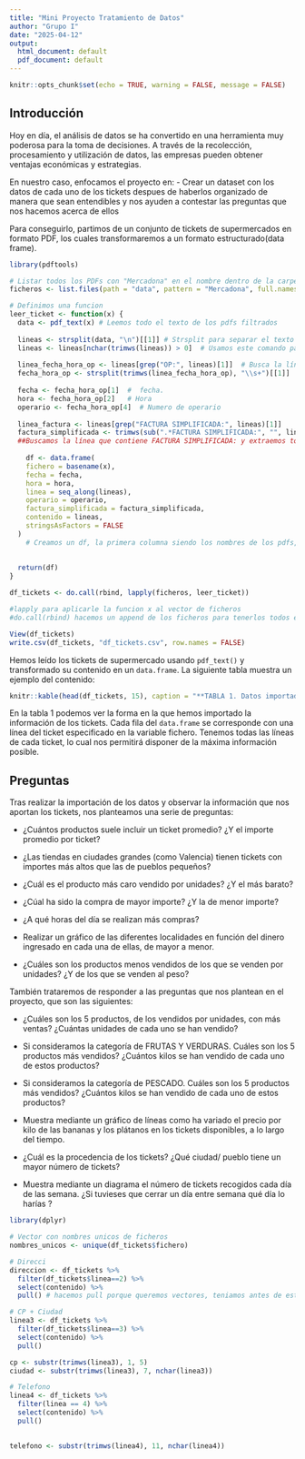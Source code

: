 ```yaml
---
title: "Mini Proyecto Tratamiento de Datos"
author: "Grupo I"
date: "2025-04-12"
output:
  html_document: default
  pdf_document: default
---
```


```r
knitr::opts_chunk$set(echo = TRUE, warning = FALSE, message = FALSE)
```
## Introducción
Hoy en día, el análisis de datos se ha convertido en una herramienta muy 
poderosa para la toma de decisiones. A través de la recolección, procesamiento
y utilización de datos, las empresas pueden obtener ventajas económicas y 
estrategias.

En nuestro caso, enfocamos el proyecto en:
- Crear un dataset con los datos de cada uno de los tickets despues de haberlos
organizado de manera que sean entendibles y nos ayuden a contestar las 
preguntas que nos hacemos acerca de ellos


Para conseguirlo, partimos de un conjunto de tickets de supermercados en formato 
PDF, los cuales transformaremos a un formato estructurado(data frame). 

```r
library(pdftools)

# Listar todos los PDFs con "Mercadona" en el nombre dentro de la carpeta 'data', así mismo, devuelve un vector con las rutas completas de archivos que cumplen las condiciones de filtrado.
ficheros <- list.files(path = "data", pattern = "Mercadona", full.names = TRUE)

# Definimos una funcion
leer_ticket <- function(x) {
  data <- pdf_text(x) # Leemos todo el texto de los pdfs filtrados
  
  lineas <- strsplit(data, "\n")[[1]] # Strsplit para separar el texto en lineas
  lineas <- lineas[nchar(trimws(lineas)) > 0]  # Usamos este comando para hacer que las lineas que no contengan caracteres se eliminen. Trimws quita los espacios en blanco al inicio y final de cada linea, posteriormente hacemos la comprobacion de caracteres restantes con nchar, si el valor es > 0, se seleccionan, si no tienen al menos un caracter; se omiten.
  
  linea_fecha_hora_op <- lineas[grep("OP:", lineas)[1]]  # Busca la línea con "OP:"
  fecha_hora_op <- strsplit(trimws(linea_fecha_hora_op), "\\s+")[[1]]  #Usamos strsplit para dividir esa línea por espacios y extraer los elementos en posiciones fijas
  
  fecha <- fecha_hora_op[1]  #  fecha.
  hora <- fecha_hora_op[2]   # Hora
  operario <- fecha_hora_op[4]  # Numero de operario
  
  linea_factura <- lineas[grep("FACTURA SIMPLIFICADA:", lineas)[1]] 
  factura_simplificada <- trimws(sub(".*FACTURA SIMPLIFICADA:", "", linea_factura)) 
  ##Buscamos la línea que contiene FACTURA SIMPLIFICADA: y extraemos todo lo que viene después de ese texto
  
    df <- data.frame(
    fichero = basename(x),
    fecha = fecha,
    hora = hora,
    linea = seq_along(lineas),
    operario = operario,
    factura_simplificada = factura_simplificada,
    contenido = lineas,
    stringsAsFactors = FALSE
  )
    # Creamos un df, la primera columna siendo los nombres de los pdfs, la segunda siendo la fecha de compra, la tercera siendo la hora en cuando se realiza la compra, la cuarta el numero de linea (seq_along),despues le sigue el numero de operario y la factura simplificada, y por último el contenido de cada una de las lineas leidas.
 
  
  return(df)
}

df_tickets <- do.call(rbind, lapply(ficheros, leer_ticket))

#lapply para aplicarle la funcion x al vector de ficheros
#do.call(rbind) hacemos un append de los ficheros para tenerlos todos en un mismo df

View(df_tickets)
write.csv(df_tickets, "df_tickets.csv", row.names = FALSE)

```

Hemos leído los tickets de supermercado usando `pdf_text()` y transformado su contenido en un `data.frame`.
La siguiente tabla muestra un ejemplo del contenido:

```r
knitr::kable(head(df_tickets, 15), caption = "**TABLA 1. Datos importados.**")
```

En la tabla 1 podemos ver la forma en la que hemos importado la información de los tickets. Cada 
fila del `data.frame` se corresponde con una línea del ticket especificado en la variable fichero. 
Tenemos todas las líneas de cada ticket, lo cual nos permitirá disponer de la máxima información posible.

## Preguntas

Tras realizar la importación de los datos y observar la información que nos 
aportan los tickets, nos planteamos una serie de preguntas:

- ¿Cuántos productos suele incluir un ticket promedio? ¿Y el importe promedio por ticket?

- ¿Las tiendas en ciudades grandes (como Valencia) tienen tickets con importes más altos que las de pueblos pequeños?

- ¿Cuál es el producto más caro vendido por unidades? ¿Y el más barato?

- ¿Cúal ha sido la compra de mayor importe? ¿Y la de menor importe?

- ¿A qué horas del día se realizan más compras?

- Realizar un gráfico de las diferentes localidades en función del dinero ingresado 
en cada una de ellas, de mayor a menor.

- ¿Cuáles son los productos menos vendidos de los que se venden por unidades? 
¿Y de los que se venden al peso?

También trataremos de responder a las preguntas que nos plantean en el proyecto, 
que son las siguientes:

- ¿Cuáles son los 5 productos, de los vendidos por unidades, con más ventas? 
¿Cuántas unidades de cada uno se han vendido?

- Si consideramos la categoría de FRUTAS Y VERDURAS. 
Cuáles son los 5 productos más vendidos? ¿Cuántos kilos se han vendido de cada uno de estos productos?

- Si consideramos la categoría de PESCADO. 
Cuáles son los 5 productos más vendidos? ¿Cuántos kilos se han vendido de cada uno de estos productos?

- Muestra mediante un gráfico de líneas como ha variado el precio por kilo de 
las bananas y los plátanos en los tickets disponibles, a lo largo del tiempo.

- ¿Cuál es la procedencia de los tickets? ¿Qué ciudad/ pueblo tiene un mayor número de tickets?

- Muestra mediante un diagrama el número de tickets recogidos cada día de las semana. 
¿Si tuvieses que cerrar un día entre semana qué día lo harías ?

```r
library(dplyr)

# Vector con nombres unicos de ficheros
nombres_unicos <- unique(df_tickets$fichero)

# Direcci
direccion <- df_tickets %>%
  filter(df_tickets$linea==2) %>%
  select(contenido) %>%
  pull() # hacemos pull porque queremos vectores, teniamos antes de esto un df

# CP + Ciudad
linea3 <- df_tickets %>%
  filter(df_tickets$linea==3) %>%
  select(contenido) %>%
  pull()

cp <- substr(trimws(linea3), 1, 5)
ciudad <- substr(trimws(linea3), 7, nchar(linea3))

# Telefono
linea4 <- df_tickets %>%
  filter(linea == 4) %>%
  select(contenido) %>%
  pull()
  

telefono <- substr(trimws(linea4), 11, nchar(linea4))


```

